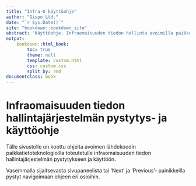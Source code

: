 ```yaml
---
title: "Infra-O käyttöohje"
author: "Gispo Ltd."
date: "`r Sys.Date()`"
site: "bookdown::bookdown_site"
abstract: "Käyttöohje. Infraomaisuuden tiedon hallinta avoimilla paikkatietoteknologioilla (QGIS + PostgreSQL/PostGIS). "
output:
    bookdown::html_book:
        toc: true
        theme: null
        template: custom.html
        css: custom.css
        split_by: rmd
documentclass: book
---
```


# Infraomaisuuden tiedon hallintajärjestelmän pystytys- ja käyttöohje

Tälle sivustolle on koottu ohjeita avoimen lähdekoodin paikkatietoteknologioilla toteutetulle infraomaisuuden tiedon hallintajärjestelmän pystytykseen ja käyttöön.

Vasemmalla sijaitsevasta sivupaneelista tai 'Next' ja 'Previous'- painikkeilla pystyt navigoimaan ohjeen eri osioihin.